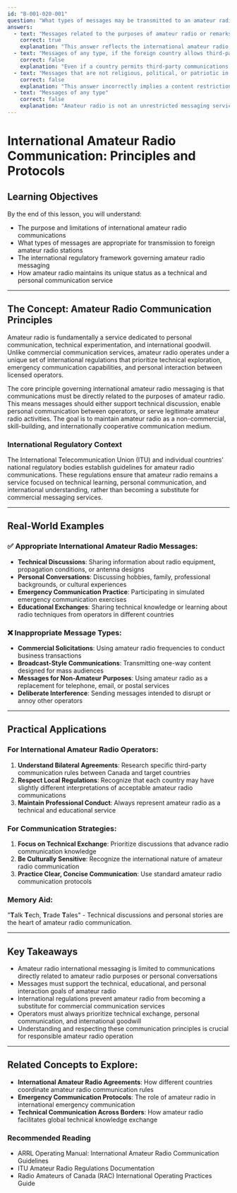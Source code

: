 ```yaml
---
id: "B-001-020-001"
question: "What types of messages may be transmitted to an amateur radio station in a foreign country?"
answers:
  - text: "Messages related to the purposes of amateur radio or remarks of a personal nature"
    correct: true
    explanation: "This answer reflects the international amateur radio principle that communications should be limited to technical discussions, personal conversations, and activities directly related to amateur radio's core purposes. International amateur radio regulations, guided by the International Telecommunication Union (ITU), restrict third-party communications to ensure the service remains a non-commercial, personal communication and technical exploration medium."
  - text: "Messages of any type, if the foreign country allows third-party communications with Canada"
    correct: false
    explanation: "Even if a country permits third-party communications, amateur radio operators cannot transmit unrestricted message types. International regulations and individual countries' amateur radio regulations typically limit communications to specific purposes related to amateur radio experimentation, technical discussion, and personal communication."
  - text: "Messages that are not religious, political, or patriotic in nature"
    correct: false
    explanation: "This answer incorrectly implies a content restriction that doesn't exist in amateur radio regulations. While amateur radio should avoid using frequencies for broadcasting or commercial purposes, there's no blanket prohibition on messages with religious, political, or patriotic content, as long as they are incidental to amateur radio communication."
  - text: "Messages of any type"
    correct: false
    explanation: "Amateur radio is not an unrestricted messaging service. International regulations and bilateral agreements between countries specify that amateur radio communications must be self-contained within the amateur radio service and not serve as a substitute for commercial communication services."
---
```


# International Amateur Radio Communication: Principles and Protocols

## Learning Objectives
By the end of this lesson, you will understand:
- The purpose and limitations of international amateur radio communications
- What types of messages are appropriate for transmission to foreign amateur radio stations
- The international regulatory framework governing amateur radio messaging
- How amateur radio maintains its unique status as a technical and personal communication service

---

## The Concept: Amateur Radio Communication Principles

Amateur radio is fundamentally a service dedicated to personal communication, technical experimentation, and international goodwill. Unlike commercial communication services, amateur radio operates under a unique set of international regulations that prioritize technical exploration, emergency communication capabilities, and personal interaction between licensed operators.

The core principle governing international amateur radio messaging is that communications must be directly related to the purposes of amateur radio. This means messages should either support technical discussion, enable personal communication between operators, or serve legitimate amateur radio activities. The goal is to maintain amateur radio as a non-commercial, skill-building, and internationally cooperative communication medium.

### International Regulatory Context

The International Telecommunication Union (ITU) and individual countries' national regulatory bodies establish guidelines for amateur radio communications. These regulations ensure that amateur radio remains a service focused on technical learning, personal communication, and international understanding, rather than becoming a substitute for commercial messaging services.

---

## Real-World Examples

### ✅ Appropriate International Amateur Radio Messages:
- **Technical Discussions**: Sharing information about radio equipment, propagation conditions, or antenna designs
- **Personal Conversations**: Discussing hobbies, family, professional backgrounds, or cultural experiences
- **Emergency Communication Practice**: Participating in simulated emergency communication exercises
- **Educational Exchanges**: Sharing technical knowledge or learning about radio techniques from operators in different countries

### ❌ Inappropriate Message Types:
- **Commercial Solicitations**: Using amateur radio frequencies to conduct business transactions
- **Broadcast-Style Communications**: Transmitting one-way content designed for mass audiences
- **Messages for Non-Amateur Purposes**: Using amateur radio as a replacement for telephone, email, or postal services
- **Deliberate Interference**: Sending messages intended to disrupt or annoy other operators

---

## Practical Applications

### For International Amateur Radio Operators:
1. **Understand Bilateral Agreements**: Research specific third-party communication rules between Canada and target countries
2. **Respect Local Regulations**: Recognize that each country may have slightly different interpretations of acceptable amateur radio communications
3. **Maintain Professional Conduct**: Always represent amateur radio as a technical and educational service

### For Communication Strategies:
1. **Focus on Technical Exchange**: Prioritize discussions that advance radio communication knowledge
2. **Be Culturally Sensitive**: Recognize the international nature of amateur radio communication
3. **Practice Clear, Concise Communication**: Use standard amateur radio communication protocols

### Memory Aid:
"**T**alk **T**ech, **T**rade **T**ales" - Technical discussions and personal stories are the heart of amateur radio communication.

---

## Key Takeaways

- Amateur radio international messaging is limited to communications directly related to amateur radio purposes or personal conversations
- Messages must support the technical, educational, and personal interaction goals of amateur radio
- International regulations prevent amateur radio from becoming a substitute for commercial communication services
- Operators must always prioritize technical exchange, personal communication, and international goodwill
- Understanding and respecting these communication principles is crucial for responsible amateur radio operation

---

## Related Concepts to Explore:
- **International Amateur Radio Agreements**: How different countries coordinate amateur radio communication rules
- **Emergency Communication Protocols**: The role of amateur radio in international emergency communication
- **Technical Communication Across Borders**: How amateur radio facilitates global technical knowledge exchange

### Recommended Reading
- ARRL Operating Manual: International Amateur Radio Communication Guidelines
- ITU Amateur Radio Regulations Documentation
- Radio Amateurs of Canada (RAC) International Operating Practices Guide